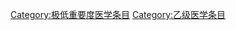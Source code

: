 {{Wikipedia category}}
{{emptycat}}
{{catmore|Wikipedia:医学专题}}

[[Category:极低重要度医学条目|Category:极低重要度医学条目]]
[[Category:乙级医学条目|Category:乙级医学条目]]